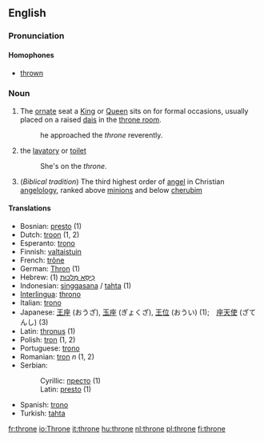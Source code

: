 ==English==

===Pronunciation===
====Homophones====
*[[thrown]]

===Noun===
{{en-noun-reg}}

#The [[ornate]] seat a [[King]] or [[Queen]] sits on for formal occasions, usually placed on a raised [[dais]] in the [[throne room]].
#:he approached the ''throne'' reverently.
#{{colloquial}} the [[lavatory]] or [[toilet]]
#:She's on the ''throne''.
#(''Biblical tradition'') The third highest order of [[angel]] in Christian [[angelology]], ranked above [[minion]]s and below [[cherub]]im

====Translations====
*Bosnian: [[presto]] {{m}} (1)
*Dutch: [[troon]] {{m}} (1, 2)
*Esperanto: [[trono]]
*Finnish: [[valtaistuin]]
*French: [[trône]] {{m}}
*German: [[Thron]] {{m}} (1)
*Hebrew: [[כיסא מלכות|כִּיסֵּא מַלְכוּת]] {{m}} (1)
*Indonesian: [[singgasana]] / [[tahta]] (1)
*[[Interlingua]]: [[throno]]
*Italian: [[trono]] {{m}}
*Japanese: [[王座]] (おうざ), [[玉座]] (ぎょくざ), [[王位]] (おうい) (1);　[[座天使]] (ざてんし) (3)
*Latin: [[thronus]] {{m}} (1)
*Polish: [[tron]] {{m}} (1, 2)
*Portuguese: [[trono]]
*Romanian: [[tron]] ''n'' (1, 2)
*Serbian:
*:Cyrillic: [[престо]] {{m}} (1)
*:Latin: [[presto]] {{m}} (1)
*Spanish: [[trono]] {{m}}
*Turkish: [[tahta]]

[[fr:throne]]
[[io:Throne]]
[[it:throne]]
[[hu:throne]]
[[nl:throne]]
[[pl:throne]]
[[fi:throne]]